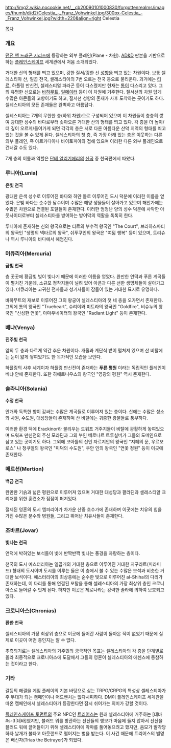 http://img2.wikia.nocookie.net/__cb20090101000830/forgottenrealms/images/thumb/d/d2/Celestia_-_Franz_Vohwinkel.jpg/300px-Celestia_-_Franz_Vohwinkel.jpg?width=220&align=right Celestia

[[목차]]
=== 개요 ===
[[던전 앤 드래곤 시리즈]]에 등장하는 외부 플레인(Plane - 차원). [[AD&D]] 판본을 기반으로 하는 [[플레인스케이프]] 세계관에서 처음 소개되었다.

거대한 산의 형태를 띄고 있으며, 강한 질서/강한 선 [[성향]]을 띄고 있는 차원이다. 보통 셀레스티아 산, 일곱 천국, 셀레스티아의 7번 오르는 천국 등으로 불리운다. 과거에는 [[티르]], 하플링 만신전, 셀레스티얼 파라곤 등이 다스렸지만 현재는 [[톰]]이 다스리고 있다. 그외 유명한 신으로는 [[바하무트]], [[일메이터]] 등이 이 차원에 거주한다. 질서선의 차원 답게 수많은 아콘들의 고향이기도 하고, 질서선 성향의 존재가 사후 도착하는 곳이기도 하다. 셀레스티아의 모든 존재들은 완벽하고 아름답다. 

셀레스티아는 7개의 무한한 층(하위 차원)으로 구성되어 있으며 이 차원들이 층층히 쌓여 광대한 성수의 바다로부터 솟아오른 거대한 산의 형태를 띄고 있다. 각 층을 더 높이/더 깊이 오르게/들어가게 되면 각각의 층은 서로 다른 아름다운 산악 지역의 형태를 띄고 있는 것을 볼 수 있게 된다. 셀레스티아의 첫 층, 즉 가장 아래 있는 층은 이웃하는 다른 외부 플레인, 즉 아르카디아나 바이토피아와 접해 있으며 이러한 다른 외부 플레인으로 건너갈 수도 있다.

7개 층의 이름과 역할은 [[단테 알리기에리]]의 [[신곡]] 중 천국편에서 따왔다.

=== 루니아(Lunia) ===
'''은빛 천국''' 

광대한 은색 성수로 이루어진 바다와 하얀 돌로 이루어진 도시 덕분에 이러한 이름을 얻었다. 은빛 바다는 순수한 담수이며 수많은 해양 생물들이 살아가고 있으며 해안가에는 수많은 차원으로 연결된 포탈들이 존재한다. 이러한 엄청난 양의 성수 덕분에 사악한 아웃사이더로부터 셀레스티아를 방어하는 방어막의 역활을 톡톡히 한다. 

루니아에 존재하는 신의 왕국으로는 티르의 부수적 왕국인 "The Court", 브리하스파티의 왕국인 "생명의 넥타르의 왕국", 쉬푸쿠인의 왕국은 "여덟 행복" 등이 있으며, 트리슈나 역시 루니아의 바다에서 헤엄친다.

=== 머큐리아(Mercuria) ===
'''금빛 천국''' 

층 곳곳에 황금빛 빛이 빛나기 때문에 이러한 이름을 얻었다. 완만한 언덕과 푸른 계곡들이 펼처진 가운데, 소규모 정착지들이 널려 있어 아콘과 다른 선한 생명체들이 살아가고 있다. 머큐리아는 고귀한 전사들과 성기사들이 잠들어 있는 거대한 묘지로 유명하다. 

바하무트의 재보로 이루어진 그의 왕궁이 셀레스티아의 첫 네 층을 오가면서 존재한다. 그외에 톰의 왕국인 "Trueheart", 수리야와 미트라의 왕국인 "Goldfire", 비슈누의 왕국인 "신성한 연꽃", 아마우네이터의 왕국인 "Radiant Light" 등이 존재한다.

=== 베냐(Venya) ===
'''진주빛 천국''' 

앞의 두 층과 다르게 약간 추운 차원이다. 개울과 계단식 밭이 펼쳐져 있으며 산 비탈에는 눈이 얇게 쌓여있기도 한 목가적인 모습을 보인다.

하플링의 사후 세계이자 하플링 만신전이 존재하는 '''푸른 평원''' 이라는 독립적인 플레인이 베냐 안에 존재한다. 또한 히에로니우스의 왕국인 "영광의 평원" 역시 존재한다.

=== 솔라니아(Solania) ===
'''수정 천국''' 

안개와 독특한 향이 감싸는 수많은 계곡들로 이루어져 있는 층이다. 산에는 수많은 성소와 사원, 수도원, 대성당들이 존재하며 산 비탈에는 귀중한 광물들로 풍부하다.

이러한 환경 덕에 Erackinor라 불리우는 드워프 거주지들이 비탈에 광활하게 놓여있으며 드워프 만신전의 주신 모라딘과 그의 부인 베로나르 트루실버가 그들의 도메인으로 삼고 있는 곳이기도 하다. 그외에 코아틀의 신인 자르지안의 왕국인 "지혜의 문, 우르보로스" 나 청쿠엘의 왕국인 "미덕의 수도원", 쿠안 인의 왕국인 "연꽃 정원" 등이 이곳에 존재한다.

=== 메르션(Mertion) ===
'''백금 천국''' 

완만한 기슭과 넓은 평원으로 이루어져 있으며 거대한 대성당과 팔라딘과 셀레스티알 크리쳐를 위한 훈련소가 점점이 퍼져있다.

절제된 영혼의 도시 엠피리아가 차가운 산중 호수가에 존재하며 이곳에는 치유의 힘을 가진 수많은 분수와 병원들, 그리고 뛰어난 치유사들이 존재한다.

=== 조바르(Jovar) ===
'''빛나는 천국''' 

언덕에 박혀있는 보석들이 빛에 반짝반짝 빛나는 풍경을 자랑하는 층이다.

천국의 도시 예스터리아는 일곱개의 거대한 층으로 이루어진 거대한 지구라트(피라미드) 형태의 도시이며 도시를 이루는 돌은 이 층에서 볼 수 있는 수많은 보석과 비슷한 거대한 보석이다. 예스터리아의 최상층에는 순수한 빛으로 이루어진 al-Shihal의 다리가 존재하는데, 이 다리를 통해 연결된 포탈을 통해 셀레스티아의 가장 최상위 층인 크로니아스로 들어갈 수 잇게 된다. 하지만 이곳은 제로나라는 강력한 솔라에 의하여 보호되고 있다.

=== 크로니아스(Chronias) ===
'''환한 천국''' 

셀레스티아의 가장 최상위 층으로 이곳에 들어간 사람이 돌아온 적이 없었기 때문에 실제로 이곳이 어떤 층인지는 알 수 없다.

추측되기로는 셀레스티아의 거주민의 궁극적인 목표는 셀레스티아의 각 층을 단계별로 올라 최종적으로 크로니아스에 도달해서 그들의 영혼이 셀레스티아의 에센스에 동참하는 것이라고 한다.

=== 기타 ===
갈등의 해결을 게임 플레이의 기본 바탕으로 삼는 TRPG/CRPG의 특성상 셀레스티아가 주 무대가 되는 캠페인이나 어드벤처는 없다시피하다. DM이 플레인스케이프 세계관을 따온 캠페인에서 셀레스티아가 등장한다면 잠시 쉬어가는 의미가 강할 것이다.

[[플레인스케이프 토먼트]]의 주요 NPC인 [[트리어스]]는 원래 셀레스티아에 거주하는 [데바#s-3|데바]였지만, 블러드 워를 방관하는 선신들의 행보가 마음에 들지 않아서 선신을 블러드 워에 끌어들이기 위해 셀레스티아에 악마를 풀어놓으려고 했지만, 음모가 발각당하자 날개가 불타고 아웃랜드로 떨어지는 벌을 받는다. 이 사건 때문에 트리어스의 별명은 배신자(Trias the Betrayer)가 되었다.
